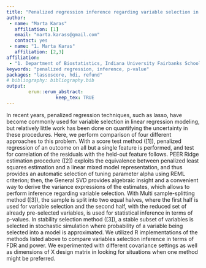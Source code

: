 ```yaml
---
title: "Penalized regression inference regarding variable selection in regular and high dimensions: comparison of selected methods implemented in R"
author:
 - name: "Marta Karas"
   affiliation: [1]
   email: "marta.karass@gmail.com"
   contact: yes
 - name: "1. Marta Karas"
   affiliation: [2,3]
affiliation:
 - "1. Department of Biostatistics, Indiana University Fairbanks School of Public Health, Indianapolis, IN, United States"
keywords: "penalized regression, inference, p-value"
packages: "lassoscore, hdi, refund"
# bibliography: bibliography.bib
output:  
        erum::erum_abstract:
                  keep_tex: TRUE
---
```


In recent years, penalized regression techniques, such as lasso, have
become commonly used for variable selection in linear regression
modeling, but relatively little work has been done on quantifying the
uncertainty in these procedures. Here, we perform comparison of four
different approaches to this problem. With a score test method (\[1\]),
penalized regression of an outcome on all but a single feature is
performed, and test for correlation of the residuals with the held-out
feature follows. PEER Ridge estimation procedure (\[2\]) exploits the
equivalence between penalized least squares estimation and a linear
mixed model representation, and thus provides an automatic selection of
tuning parameter alpha using REML criterion; then, the General SVD
provides algebraic insight and a convenient way to derive the variance
expressions of the estimates, which allows to perform inference
regarding variable selection. With Multi sample-splitting method
(\[3\]), the sample is split into two equal halves, where the first half
is used for variable selection and the second half, with the reduced set
of already pre-selected variables, is used for statistical inference in
terms of p-values. In stability selection method (\[3\]), a stable
subset of variables is selected in stochastic simulation where
probability of a variable being selected into a model is approximated.
We utilized R implementations of the methods listed above to compare
variables selection inference in terms of FDR and power. We experimented
with different covariance settings as well as dimensions of X design
matrix in looking for situations when one method might be preferred.

<!--  -->
<!-- **References** -->
<!-- [1]: Voorman, A., Shojaie, A., Witten, D. Inference in High Dimensions with the Penalized Score Test (2014). arXiv:1401.2678 [stat.ME] 
 [2]: Randolph, T. W., Harezlak, J., Feng, Z. Structured penalties for functional linear models - partially empirical eigenvectors for regression (2012). Electronic Journal of Statistics, 6, 323-353. 
 [3]: Dezeure, R., Buhlmann, P., Meier, L., Meinshausen, N. High-Dimensional Inference: Confidence Intervals, p-Values and R-Software hdi (2015). Statistical Science, 30(4), 533-558. -->
